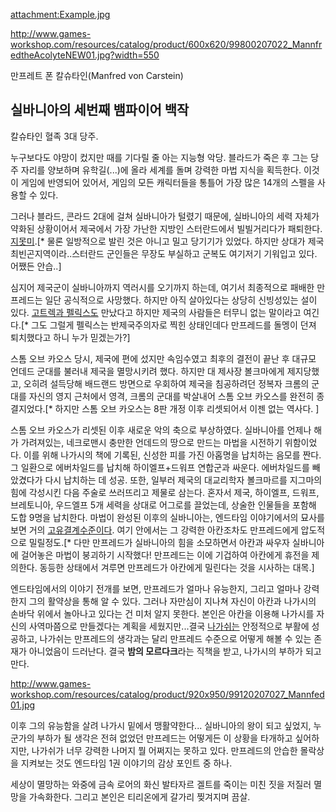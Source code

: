 attachment:Example.jpg

http://www.games-workshop.com/resources/catalog/product/600x620/99800207022_MannfredtheAcolyteNEW01.jpg?width=550

만프레트 폰 칼슈타인(Manfred von Carstein)

== 실바니아의 세번째 뱀파이어 백작 ==

칼슈타인 혈족 3대 당주.

누구보다도 야망이 컸지만 때를 기다릴 줄 아는 지능형 악당. 블라드가 죽은 후 그는 당주 자리를 양보하며 유학길(...)에 올라 세계를 돌며 강력한 마법 지식을 획득한다. 이것이 게임에 반영되어 있어서, 게임의 모든 캐릭터들을 통틀어 가장 많은 14개의 스펠을 사용할 수 있다.

그러나 블라드, 콘라드 2대에 걸쳐 실바니아가 털렸기 때문에, 실바니아의 세력 자체가 약화된 상황이어서 제국에서 가장 가난한 지방인 스터란드에서 빌빌거리다가 패퇴한다. [[지못미]].[* 물론 일방적으로 발린 것은 아니고 밀고 당기기가 있었다. 하지만 상대가 제국 최빈곤지역이라..스터란드 군인들은 무장도 부실하고 군복도 여기저기 기워입고 있다. 어쨌든 안습..]

심지어 제국군이 실바니아까지 역러시를 오기까지 하는데, 여기서 최종적으로 패배한 만프레드는 일단 공식적으로 사망했다. 하지만 아직 살아있다는 상당히 신빙성있는 설이 있다. [[고트렉과 펠릭스]]도 만났다고 하지만 제국의 사람들은 터무니 없는 말이라고 여긴다.[* 그도 그럴게 펠릭스는 반제국주의자로 찍힌 상태인데다 만프레드를 돌멩이 던져 퇴치했다고 하니 누가 믿겠는가?] 

스톰 오브 카오스 당시, 제국에 편에 섰지만 속임수였고 최후의 결전이 끝난 후 대규모 언데드 군대를 불러내 제국을 멸망시키려 했다. 하지만 대 제사장 볼크마에게 제지당했고, 오히려 설득당해 배드랜드 방면으로 우회하여 제국을 침공하려던 정복자 크롬의 군대를 자신의 영지 근처에서 영격, 크롬의 군대를 박살내어 스톰 오브 카오스를 완전히 종결지었다.[* 하지만 스톰 오브 카오스는 8판 개정 이후 리셋되어서 이젠 없는 역사다. ]

스톰 오브 카오스가 리셋된 이후 새로운 악의 축으로 부상하였다. 실바니아를 언제나 해가 가려져있는, 네크로맨시 충만한 언데드의 땅으로 만드는 마법을 시전하기 위함이었다. 이를 위해 나가시의 책에 기록된, 신성한 피를 가진 아홉명을 납치하는 음모를 짠다. 
그 일환으로 에버차일드를 납치해 하이엘프+드워프 연합군과 싸운다. 에버차일드를 빼았겼다가 다시 납치하는 데 성공. 또한, 일부러 제국의 대교리학자 볼크마르를 지그마의 힘에 각성시킨 다음 주술로 쓰러뜨리고 제물로 삼는다. 혼자서 제국, 하이엘프, 드워프, 브레토니아, 우드엘프 5개 세력을 상대로 어그로를 끌었는데, 상술한 인물들을 포함해 도합 9명을 납치한다.  
마법이 완성된 이후의 실바니아는, 엔드타임 이야기에서의 묘사를 보면 거의 [[고유결계]]수준이다. 여기 안에서는 그 강력한 아칸조차도 만프레드에게 압도적으로 밀릴정도.[* 다만 만프레드가 실바니아의 힘을 소모하면서 아칸과 싸우자 실바니아에 걸어놓은 마법이 붕괴하기 시작했다! 만프레드는 이에 기겁하여 아칸에게 휴전을 제의한다. 동등한 상태에서 겨루면 만프레드가 아칸에게 밀린다는 것을 시사하는 대목.]

엔드타임에서의 이야기 전개를 보면, 만프레드가 얼마나 유능한지, 그리고 얼마나 강력한지 그의 활약상을 통해 알 수 있다. 그러나 자만심이 지나쳐 자신이 아칸과 나가시의 손바닥 위에서 놀아나고 있다는 건 미처 알지 못한다. 본인은 아칸을 이용해 나가시를 자신의 사역마쯤으로 만들겠다는 계획을 세웠지만...결국 [[나가쉬]]는 안정적으로 부활에 성공하고, 나가쉬는 만프레드의 생각과는 달리 만프레드 수준으로 어떻게 해볼 수 있는 존재가 아니었음이 드러난다. 결국 '''밤의 모르다크'''라는 직책을 받고, 나가시의 부하가 되고 만다.

http://www.games-workshop.com/resources/catalog/product/920x950/99120207027_Mannfed01.jpg

이후 그의 유능함을 살려 나가시 밑에서 맹활약한다... 실바니아의 왕이 되고 싶었지, 누군가의 부하가 될 생각은 전혀 없었던 만프레드는 어떻게든 이 상황을 타개하고 싶어하지만, 나가쉬가 너무 강력한 나머지 뭘 어쩌지는 못하고 있다. 만프레드의 안습한 몰락상을 지켜보는 것도 엔드타임 1권 이야기의 감상 포인트 중 하나.

세상이 멸망하는 와중에 금속 로어의 화신 발타자르 겔트를 죽이는 미친 짓을 저질러 멸망을 가속화한다. 그리고 본인은 티리온에게 갈가리 찢겨지며 끔살.
